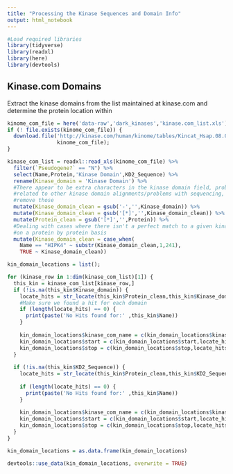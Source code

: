 ```yaml
---
title: "Processing the Kinase Sequences and Domain Info"
output: html_notebook
---
```


```r
#Load required libraries
library(tidyverse)
library(readxl)
library(here)
library(devtools)
```

## Kinase.com Domains

Extract the kinase domains from the list maintained at kinase.com and determine the protein location within

```r
kinome_com_file = here('data-raw','dark_kinases','kinase.com_list.xls')
if (! file.exists(kinome_com_file)) {
  download.file('http://kinase.com/human/kinome/tables/Kincat_Hsap.08.02.xls',
                kinome_com_file);
}

kinase_com_list = readxl::read_xls(kinome_com_file) %>%
  filter(`Pseudogene?` == "N") %>%
  select(Name,Protein,'Kinase Domain',KD2_Sequence) %>%
  rename(Kinase_domain = 'Kinase Domain') %>%
  #There appear to be extra characters in the kinase domain field, probably
  #related to other kinase domain alignments/problems with sequencing, let's
  #remove those
  mutate(Kinase_domain_clean = gsub('-','',Kinase_domain)) %>%
  mutate(Kinase_domain_clean = gsub('[*]','',Kinase_domain_clean)) %>%
  mutate(Protein_clean = gsub('[*]','',Protein)) %>%
  #Dealing with cases where there isn't a perfect match to a given kinase domain
  #on a protein by protein basis
  mutate(Kinase_domain_clean = case_when(
    Name == "HIPK4" ~ substr(Kinase_domain_clean,1,241),
    TRUE ~ Kinase_domain_clean))

kin_domain_locations = list();

for (kinase_row in 1:dim(kinase_com_list)[1]) {
  this_kin = kinase_com_list[kinase_row,]
  if (!is.na(this_kin$Kinase_domain)) {
    locate_hits = str_locate(this_kin$Protein_clean,this_kin$Kinase_domain_clean)
    #Make sure we found a hit for each domain
    if (length(locate_hits) == 0) {
      print(paste('No Hits found for:' ,this_kin$Name))
    }
    
    kin_domain_locations$kinase_com_name = c(kin_domain_locations$kinase_com_name,this_kin$Name)
    kin_domain_locations$start = c(kin_domain_locations$start,locate_hits[1])
    kin_domain_locations$stop = c(kin_domain_locations$stop,locate_hits[2])
  }
  
  if (!is.na(this_kin$KD2_Sequence)) {
    locate_hits = str_locate(this_kin$Protein_clean,this_kin$KD2_Sequence)
    
    if (length(locate_hits) == 0) {
      print(paste('No Hits found for:' ,this_kin$Name))
    }
    
    kin_domain_locations$kinase_com_name = c(kin_domain_locations$kinase_com_name,this_kin$Name)
    kin_domain_locations$start = c(kin_domain_locations$start,locate_hits[1])
    kin_domain_locations$stop = c(kin_domain_locations$stop,locate_hits[2])
  }
}

kin_domain_locations = as.data.frame(kin_domain_locations)

devtools::use_data(kin_domain_locations, overwrite = TRUE)
```

